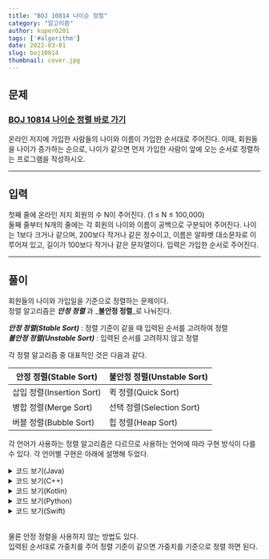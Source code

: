 ---
title: "BOJ 10814 나이순 정렬"
category: "알고리즘"
author: kuper0201
tags: ['#algorithm']
date: 2022-03-01
slug: boj10814
thumbnail: cover.jpg
---

## 문제
### <a href="https://boj.kr/10814" target="_blank">BOJ 10814 나이순 정렬 바로 가기</a>

온라인 저지에 가입한 사람들의 나이와 이름이 가입한 순서대로 주어진다. 이때, 회원들을 나이가 증가하는 순으로, 나이가 같으면 먼저 가입한 사람이 앞에 오는 순서로 정렬하는 프로그램을 작성하시오.

---

## 입력

첫째 줄에 온라인 저지 회원의 수 N이 주어진다. (1 ≤ N ≤ 100,000) <br/>
둘째 줄부터 N개의 줄에는 각 회원의 나이와 이름이 공백으로 구분되어 주어진다. 나이는 1보다 크거나 같으며, 200보다 작거나 같은 정수이고, 이름은 알파벳 대소문자로 이루어져 있고, 길이가 100보다 작거나 같은 문자열이다. 입력은 가입한 순서로 주어진다.

---

## 풀이

회원들의 나이와 가입일을 기준으로 정렬하는 문제이다. <br/>
정렬 알고리즘은 _**안정 정렬**_ 과 _**불안정 정렬**_로 나눠진다.

_**안정 정렬(Stable Sort)**_ : 정렬 기준이 같을 때 입력된 순서를 고려하여 정렬 <br/>
_**불안정 정렬(Unstable Sort)**_ : 입력된 순서를 고려하지 않고 정렬 <br/>

각 정렬 알고리즘 중 대표적인 것은 다음과 같다.

|안정 정렬(Stable Sort)|불안정 정렬(Unstable Sort)|
|---|---|
|삽입 정렬(Insertion Sort)|퀵 정렬(Quick Sort)|
|병합 정렬(Merge Sort)|선택 정렬(Selection Sort)|
|버블 정렬(Bubble Sort)|힙 정렬(Heap Sort)|


각 언어가 사용하는 정렬 알고리즘은 다르므로 사용하는 언어에 따라 구현 방식이 다를수 있다.
각 언어별 구현은 아래에 설명해 두었다.

<details markdown="1">
<summary>코드 보기(Java)</summary>

```javascript
import java.io.*;
import java.util.*;

public class Main {
    public static void main(String[] args) throws IOException {
        BufferedReader br = new BufferedReader(new InputStreamReader(System.in));

        int n = Integer.parseInt(br.readLine());
        ArrayList<Member> members = new ArrayList<>();

        for(int i = 0; i < n; i++) {
            String member = br.readLine();

            int age = Integer.parseInt(member.split(" ")[0]);
            String name = member.split(" ")[1];

            members.add(new Member(age, name));
        }

        Collections.sort(members);

        for(int i = 0; i < members.size(); i++)
            System.out.println(members.get(i).age +" " +members.get(i).name);
    }
}

class Member implements Comparable<Member> {
    int age;
    String name;

    public Member(int age, String name) {
        this.age = age;
        this.name = name;
    }

    @Override
    public int compareTo(Member o) {
        if(this.age != o.age) return this.age - o.age;
        else return 0;
    }
}
```

<p>
<a href="https://docs.oracle.com/javase/7/docs/api/java/util/Collections.html#sort(java.util.List)" target="_blank">Java Docs</a>
를 확인해 보면 자바의 Collections.sort() 함수는 안정 정렬인 팀 정렬(Tim Sort)을 사용한다. <br/>
따라서 나이가 다를 때만 비교값을 반환해주면 정렬이 완료된다.
</p>

</details>

<details markdown="1">
<summary>코드 보기(C++)</summary>

```cpp
#include <iostream>
#include <vector>
#include <string>
#include <algorithm>

using namespace std;

bool cmp(pair<int, string> p1, pair<int, string> p2) {
    return p1.first < p2.first;
}

int main(int argc, const char * argv[]) {
    int n; cin >> n;
    
    vector<pair<int, string>> members;
    pair<int, string> member;
    
    for(int i = 0; i < n; i++) {
        cin >> member.first >> member.second;
        members.push_back(member);
    }
    
    stable_sort(members.begin(), members.end(), cmp);
    
    for(int i = 0; i < n; i++) {
        cout << members[i].first << " " << members[i].second << '\n';
    }
}
```

C++의 기본 sort() 함수는 불안정 정렬인 퀵 정렬(Quick Sort)을 사용하고 있다. <br/>
하지만 안정 정렬인 병합 정렬(Merge Sort)을 사용한 stable_sort() 함수를 따로 제공해 준다.<br/>
stable_sort() 함수를 이용하여 정렬을 완료한다.
</details>

<details markdown="1">
<summary>코드 보기(Kotlin)</summary>

```javascript
class Member {
    var age: Int
    var name: String

    constructor(age: Int, name:String) {
        this.age = age
        this.name = name
    }
}

fun main(args: Array<String>) {
    var N = readLine()!!.toInt()
    var members = ArrayList<Member>()

    for(i in 0 until N) {
        var str = readLine()!!.split(" ")
        members.add(Member(str[0].toInt(), str[1]))
    }

    members.sortBy { it.age }

    for(i in 0 until N) {
        println("${members[i].age} ${members[i].name}")
    }
}
```

<p>
<a href="https://kotlinlang.org/api/latest/jvm/stdlib/kotlin.collections/sort-by.html" target="_blank">Kotlin 문서</a>
에 의하면 어떤 정렬 알고리즘을 사용하는지는 나와있지 않지만 <br/>
Kotlin의 sortBy() 함수는 안정 정렬이라고 한다. <br/>
따라서 나이 기준으로만 정렬 해 주면 정렬이 완료된다.
</p>

</details>

<details markdown="1">
<summary>코드 보기(Python)</summary>

```python
def main():
    n = int(input())
    members = list()

    for i in range(n):
        member = input().split()
        age = int(member[0])
        name = member[1]
        members.append((age, name))

    members.sort(key = lambda age : age[0])

    for i in members:
        print(i[0], i[1])
        
if __name__ == "__main__":
    main()
```

<p>
<a href="https://docs.python.org/3/library/stdtypes.html#list.sort" target="_blank">Python 문서</a>
에 의하면 어떤 정렬 알고리즘을 사용하는지는 나와있지 않지만 <br/>
Python의 sort() 함수는 안정 정렬이라고 한다. <br/>
따라서 나이 기준으로 정렬 해 주면 정렬이 완료된다.
</p>

</details>

<details markdown="1">
<summary>코드 보기(Swift)</summary>

```cpp
import Foundation

struct Member {
    var age: Int
    var name: String
}

func main() {
    let n = Int(readLine()!)!
    
    var members = Array<Member>()
    
    for i in 0..<n {
        var member = (readLine()?.split(separator: " "))!
        
        if let age: Int = Int(member[0]) {
            members.append(Member(age: age, name: String(member[1])))
        }
    }
    
    members.sort { first, second in
        return first.age < second.age
    }
    
    for i in 0..<n {
        print(members[i].age, members[i].name)
    }
}

main()
```

Swift의 sort() 함수는 팀 정렬(Tim Sort)을 이용하므로 안정 정렬이다. (Swift 5 부터 안정 정렬이라고 한다.) <br/>
따라서 나이 기준으로만 정렬 해 주면 정렬이 완료된다는 것을 알 수 있다.
</details>

<br/>

물론 안정 정렬을 사용하지 않는 방법도 있다. <br/>
입력된 순서대로 가중치를 주어 정렬 기준이 같으면 가중치를 기준으로 정렬 하면 된다. <br/>